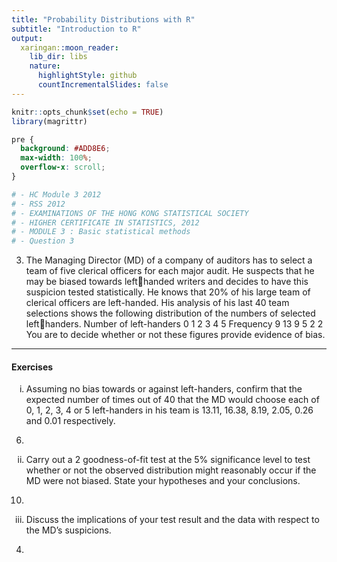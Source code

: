 ```yaml
---
title: "Probability Distributions with R"
subtitle: "Introduction to R"
output:
  xaringan::moon_reader:
    lib_dir: libs
    nature:
      highlightStyle: github
      countIncrementalSlides: false
---
```



```r
knitr::opts_chunk$set(echo = TRUE)
library(magrittr)
```

```css
pre {
  background: #ADD8E6;
  max-width: 100%;
  overflow-x: scroll;
}
```


```r
# - HC Module 3 2012
# - RSS 2012
# - EXAMINATIONS OF THE HONG KONG STATISTICAL SOCIETY
# - HIGHER CERTIFICATE IN STATISTICS, 2012
# - MODULE 3 : Basic statistical methods
# - Question 3
```


3. The Managing Director (MD) of a company of auditors has to select a team of five 
clerical officers for each major audit. He suspects that he may be biased towards lefthanded writers and decides to have this suspicion tested statistically. He knows that 
20% of his large team of clerical officers are left-handed. His analysis of his last 40 
team selections shows the following distribution of the numbers of selected lefthanders.
Number of left-handers 0 1 2 3 4 5
Frequency 9 13 9 5 2 2
You are to decide whether or not these figures provide evidence of bias.

---
#### Exercises 

(i) Assuming no bias towards or against left-handers, confirm that the expected 
number of times out of 40 that the MD would choose each of 0, 1, 2, 3, 4 or 5 
left-handers in his team is 13.11, 16.38, 8.19, 2.05, 0.26 and 0.01 respectively.
(6)
(ii) Carry out a 2
goodness-of-fit test at the 5% significance level to test whether 
or not the observed distribution might reasonably occur if the MD were not 
biased. State your hypotheses and your conclusions.
(10)
(iii) Discuss the implications of your test result and the data with respect to the 
MD's suspicions.
(4)
